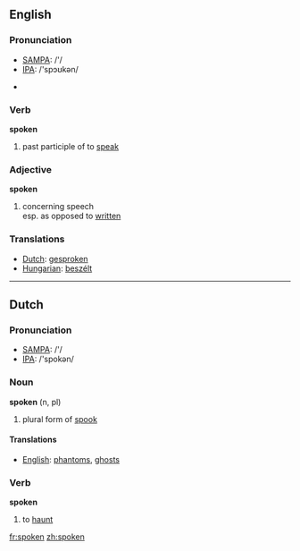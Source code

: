 ==English==

{{rank|religion|dress|degree|917|spoken|stop|moral|mighty}}

=== Pronunciation ===
*[[w:SAMPA|SAMPA]]: /'/
*[[w:IPA|IPA]]: /'spɔʊkən/

*{{audio|en-us-spoken.ogg|Audio (US)}}

=== Verb ===

'''spoken'''

# past participle of to [[speak]]

=== Adjective ===

'''spoken'''

# concerning speech<br>esp. as opposed to [[written]]

=== Translations ===
*[[Dutch]]: [[gesproken]]
*[[Hungarian]]: [[beszélt]]
----

==Dutch==
=== Pronunciation ===
*[[w:SAMPA|SAMPA]]: /'/
*[[w:IPA|IPA]]: /'spokən/

=== Noun ===
'''spoken''' (n, pl)

# plural form of [[spook]]

==== Translations ====
*[[English]]: [[phantom]]s, [[ghost]]s

=== Verb ===
'''spoken'''

# to [[haunt]]

[[fr:spoken]]
[[zh:spoken]]